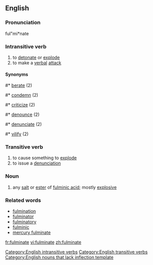 ==English==
===Pronunciation===
ful"mi*nate

===Intransitive verb===
# to [[detonate]] or [[explode]]
# to make a [[verbal]] [[attack]]
====Synonyms====
#* [[berate]] (2)
#* [[condemn]] (2)
#* [[criticize]] (2)
#* [[denounce]] (2)
#* [[denunciate]] (2)
#* [[vilify]] (2)

===Transitive verb===
# to cause something to [[explode]]
# to issue a [[denunciation]]

===Noun===
#{{chemistry}} any [[salt]] or [[ester]] of [[fulminic acid]]; mostly [[explosive]]

===Related words===
* [[fulmination]]
* [[fulminator]]
* [[fulminatory]]
* [[fulminic]]
* [[mercury fulminate]]

{{wikipedia}}

[[Category:English intransitive verbs]]
[[Category:English transitive verbs]]
[[Category:English nouns that lack inflection template]]

[[fr:fulminate]]
[[vi:fulminate]]
[[zh:fulminate]]